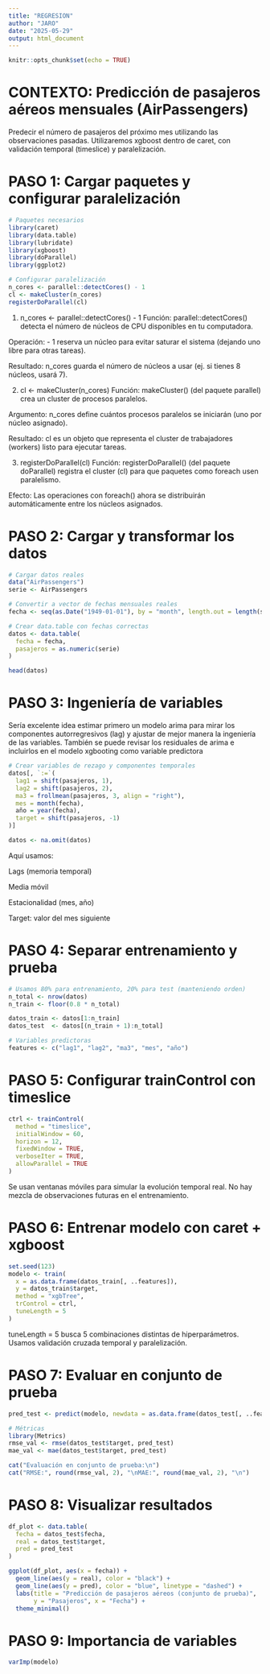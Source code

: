 ```yaml
---
title: "REGRESION"
author: "JARO"
date: "2025-05-29"
output: html_document
---
```


```r
knitr::opts_chunk$set(echo = TRUE)
```

# CONTEXTO: Predicción de pasajeros aéreos mensuales (AirPassengers)

Predecir el número de pasajeros del próximo mes utilizando las observaciones pasadas. Utilizaremos xgboost dentro de caret, con validación temporal (timeslice) y paralelización.

# PASO 1: Cargar paquetes y configurar paralelización

```r
# Paquetes necesarios
library(caret)
library(data.table)
library(lubridate)
library(xgboost)
library(doParallel)
library(ggplot2)

# Configurar paralelización
n_cores <- parallel::detectCores() - 1
cl <- makeCluster(n_cores)
registerDoParallel(cl)

```

1. n_cores <- parallel::detectCores() - 1
Función: parallel::detectCores() detecta el número de núcleos de CPU disponibles en tu computadora.

Operación: - 1 reserva un núcleo para evitar saturar el sistema (dejando uno libre para otras tareas).

Resultado: n_cores guarda el número de núcleos a usar (ej. si tienes 8 núcleos, usará 7).


2. cl <- makeCluster(n_cores)
Función: makeCluster() (del paquete parallel) crea un cluster de procesos paralelos.

Argumento: n_cores define cuántos procesos paralelos se iniciarán (uno por núcleo asignado).

Resultado: cl es un objeto que representa el cluster de trabajadores (workers) listo para ejecutar tareas.

3. registerDoParallel(cl)
Función: registerDoParallel() (del paquete doParallel) registra el cluster (cl) para que paquetes como foreach usen paralelismo.

Efecto: Las operaciones con foreach() ahora se distribuirán automáticamente entre los núcleos asignados.












# PASO 2: Cargar y transformar los datos

```r
# Cargar datos reales
data("AirPassengers")
serie <- AirPassengers

# Convertir a vector de fechas mensuales reales
fecha <- seq(as.Date("1949-01-01"), by = "month", length.out = length(serie))

# Crear data.table con fechas correctas
datos <- data.table(
  fecha = fecha,
  pasajeros = as.numeric(serie)
)

head(datos)
```

# PASO 3: Ingeniería de variables

Sería excelente idea estimar primero un modelo arima para mirar los componentes autorregresivos (lag) y ajustar de mejor manera la ingeniería de las variables. También se puede revisar los residuales de arima e incluirlos en el modelo xgbooting como variable predictora

```r
# Crear variables de rezago y componentes temporales
datos[, `:=`(
  lag1 = shift(pasajeros, 1),
  lag2 = shift(pasajeros, 2),
  ma3 = frollmean(pasajeros, 3, align = "right"),
  mes = month(fecha),
  año = year(fecha),
  target = shift(pasajeros, -1)
)]

datos <- na.omit(datos)

```

Aquí usamos:

Lags (memoria temporal)

Media móvil

Estacionalidad (mes, año)

Target: valor del mes siguiente


# PASO 4: Separar entrenamiento y prueba

```r
# Usamos 80% para entrenamiento, 20% para test (manteniendo orden)
n_total <- nrow(datos)
n_train <- floor(0.8 * n_total)

datos_train <- datos[1:n_train]
datos_test  <- datos[(n_train + 1):n_total]

# Variables predictoras
features <- c("lag1", "lag2", "ma3", "mes", "año")

```

# PASO 5: Configurar trainControl con timeslice

```r
ctrl <- trainControl(
  method = "timeslice",
  initialWindow = 60,
  horizon = 12,
  fixedWindow = TRUE,
  verboseIter = TRUE,
  allowParallel = TRUE
)

```

Se usan ventanas móviles para simular la evolución temporal real. No hay mezcla de observaciones futuras en el entrenamiento.

# PASO 6: Entrenar modelo con caret + xgboost

```r
set.seed(123)
modelo <- train(
  x = as.data.frame(datos_train[, ..features]),
  y = datos_train$target,
  method = "xgbTree",
  trControl = ctrl,
  tuneLength = 5
)

```

tuneLength = 5 busca 5 combinaciones distintas de hiperparámetros. Usamos validación cruzada temporal y paralelización.


# PASO 7: Evaluar en conjunto de prueba

```r
pred_test <- predict(modelo, newdata = as.data.frame(datos_test[, ..features]))

# Métricas
library(Metrics)
rmse_val <- rmse(datos_test$target, pred_test)
mae_val <- mae(datos_test$target, pred_test)

cat("Evaluación en conjunto de prueba:\n")
cat("RMSE:", round(rmse_val, 2), "\nMAE:", round(mae_val, 2), "\n")

```
# PASO 8: Visualizar resultados

```r
df_plot <- data.table(
  fecha = datos_test$fecha,
  real = datos_test$target,
  pred = pred_test
)

ggplot(df_plot, aes(x = fecha)) +
  geom_line(aes(y = real), color = "black") +
  geom_line(aes(y = pred), color = "blue", linetype = "dashed") +
  labs(title = "Predicción de pasajeros aéreos (conjunto de prueba)",
       y = "Pasajeros", x = "Fecha") +
  theme_minimal()

```

# PASO 9: Importancia de variables


```r
varImp(modelo)

```













